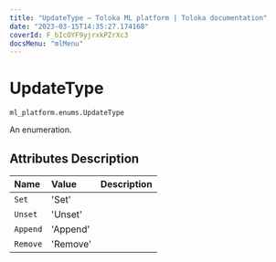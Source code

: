 ```yaml
---
title: "UpdateType — Toloka ML platform | Toloka documentation"
date: "2023-03-15T14:35:27.174168"
coverId: F_bIcOYF9yjrxkPZrXc3
docsMenu: "mlMenu"
---
```


# UpdateType

`ml_platform.enums.UpdateType`

An enumeration.

## Attributes Description

| Name | Value | Description |
| :------| :-----------| :----------| 
`Set`|'Set'|
`Unset`|'Unset'|
`Append`|'Append'|
`Remove`|'Remove'|